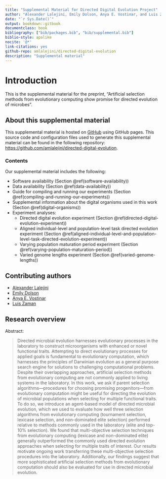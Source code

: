 ```yaml
---
title: "Supplemental Material for Directed Digital Evolution Project"
author: "Alexander Lalejini, Emily Dolson, Anya E. Vostinar, and Luis Zaman"
date: "`r Sys.Date()`"
output: bookdown::gitbook
documentclass: book
bibliography: ["bib/packages.bib", "bib/supplemental.bib"]
biblio-style: apalike
nocite: '@*'
link-citations: yes
github-repo: amlalejini/directed-digital-evolution
description: "Supplemental material"
---
```


# Introduction

This is the supplemental material for the preprint, "Artificial selection methods from evolutionary computing show promise for directed evolution of microbes".

## About this supplemental material

This supplemental material is hosted on [GitHub](https://github.com/amlalejini/directed-digital-evolution) using GitHub pages.
This source code and configuration files used to generate this supplemental material can be found in the following repository: <https://github.com/amlalejini/directed-digital-evolution>.

### Contents

Our supplemental material includes the following:

- Software availability (Section \@ref(software-availability))
- Data availability (Section \@ref(data-availability))
- Guide for compiling and running our experiments (Section \@ref(compiling-and-running-our-experiments))
- Supplemental information about the digital organisms used in this work (Section \@ref(digital-organisms))
- Experiment analyses:
  - Directed digital evolution experiment (Section \@ref(directed-digital-evolution-experiment))
  - Aligned individual-level and population-level task directed evolution experiment (Section \@ref(aligned-individual-level-and-population-level-task-directed-evolution-experiment))
  - Varying population maturation period experiment (Section \@ref(varying-population-maturation-period))
  - Varied genome lengths experiment (Section \@ref(varied-genome-lengths))

## Contributing authors

- [Alexander Lalejini](https://lalejini.com/)
- [Emily Dolson](https://cse.msu.edu/~dolsonem/)
- [Anya E. Vostinar](https://anyaevostinar.github.io/)
- [Luis Zaman](https://zeeelab.com/)

## Research overview

Abstract:

> Directed microbial evolution harnesses evolutionary processes in the laboratory to construct microorganisms with enhanced or novel functional traits.
  Attempting to direct evolutionary processes for applied goals is fundamental to evolutionary computation, which harnesses the principles of Darwinian evolution as a general purpose search engine for solutions to challenging computational problems.
  Despite their overlapping approaches, artificial selection methods from evolutionary computing are not commonly applied to living systems in the laboratory.
  In this work, we ask if parent selection algorithms---procedures for choosing promising progenitors---from evolutionary computation might be useful for directing the evolution of microbial populations when selecting for multiple functional traits.
  To do so, we introduce an agent-based model of directed microbial evolution, which we used to evaluate how well three selection algorithms from evolutionary computing (tournament selection, lexicase selection, and non-dominated elite selection) performed relative to methods commonly used in the laboratory (elite and top-10\% selection).
  We found that multi-objective selection techniques from evolutionary computing (lexicase and non-dominated elite) generally outperformed the commonly used directed evolution approaches when selecting for multiple traits of interest.
  Our results motivate ongoing work transferring these multi-objective selection procedures into the laboratory.
  Additionally, our findings suggest that more sophisticated artificial selection methods from evolutionary computation should also be evaluated for use in directed microbial evolution.
